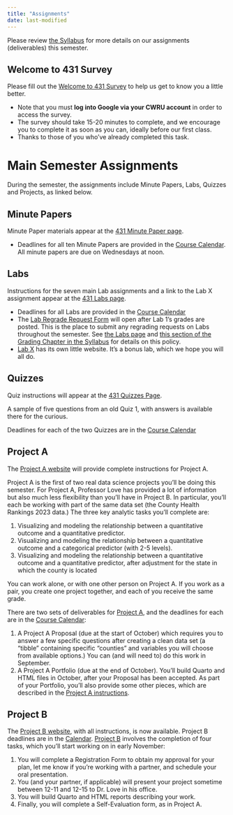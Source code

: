 ```yaml
---
title: "Assignments"
date: last-modified
---
```


Please review [the Syllabus](https://thomaselove.github.io/431-syllabus-2023/) for more details on our assignments (deliverables) this semester.

## Welcome to 431 Survey

Please fill out the [Welcome to 431 Survey](https://bit.ly/431-2023-welcome-survey) to help us get to know you a little better.

-   Note that you must **log into Google via your CWRU account** in order to access the survey.
-   The survey should take 15-20 minutes to complete, and we encourage you to complete it as soon as you can, ideally before our first class.
-   Thanks to those of you who've already completed this task.

# Main Semester Assignments

During the semester, the assignments include Minute Papers, Labs, Quizzes and Projects, as linked below.

## Minute Papers

Minute Paper materials appear at the [431 Minute Paper page](https://github.com/THOMASELOVE/431-minute-2023).

-   Deadlines for all ten Minute Papers are provided in the [Course Calendar](calendar.qmd). All minute papers are due on Wednesdays at noon.

## Labs

Instructions for the seven main Lab assignments and a link to the Lab X assignment appear at the [431 Labs page](https://github.com/THOMASELOVE/431-labs-2023).

-   Deadlines for all Labs are provided in the [Course Calendar](calendar.qmd)
-   The [Lab Regrade Request Form](https://bit.ly/431-lab-regrade-form-2023) will open after Lab 1's grades are posted. This is the place to submit any regrading requests on Labs throughout the semester. See [the Labs page](https://github.com/THOMASELOVE/431-labs-2023#lab-regrade-requests-will-be-reviewed-in-december) and [this section of the Grading Chapter in the Syllabus](https://thomaselove.github.io/431-syllabus-2023/11_grading.html#lab-appeal-policy---request-a-review-via-google-form) for details on this policy.
-   [Lab X](https://thomaselove.github.io/431-labX/) has its own little website. It's a bonus lab, which we hope you will all do.

## Quizzes

Quiz instructions will appear at the [431 Quizzes Page](https://github.com/THOMASELOVE/431-quizzes-2023).

A sample of five questions from an old Quiz 1, with answers is available there for the curious.

Deadlines for each of the two Quizzes are in the [Course Calendar](calendar.qmd)

## Project A

The [Project A website](https://thomaselove.github.io/431-projectA-2023/) will provide complete instructions for Project A.

Project A is the first of two real data science projects you'll be doing this semester. For Project A, Professor Love has provided a lot of information but also much less flexibility than you'll have in Project B. In particular, you'll each be working with part of the same data set (the County Health Rankings 2023 data.) The three key analytic tasks you'll complete are:

1.  Visualizing and modeling the relationship between a quantitative outcome and a quantitative predictor.
2.  Visualizing and modeling the relationship between a quantitative outcome and a categorical predictor (with 2-5 levels).
3.  Visualizing and modeling the relationship between a quantitative outcome and a quantitative predictor, after adjustment for the state in which the county is located

You can work alone, or with one other person on Project A. If you work as a pair, you create one project together, and each of you receive the same grade.

There are two sets of deliverables for [Project A](https://thomaselove.github.io/431-projectA-2023/), and the deadlines for each are in the [Course Calendar](calendar.qmd):

1.  A Project A Proposal (due at the start of October) which requires you to answer a few specific questions after creating a clean data set (a "tibble" containing specific "counties" and variables you will choose from available options.) You can (and will need to) do this work in September.
2.  A Project A Portfolio (due at the end of October). You'll build Quarto and HTML files in October, after your Proposal has been accepted. As part of your Portfolio, you'll also provide some other pieces, which are described in the [Project A instructions](https://thomaselove.github.io/431-projectA-2023/).

## Project B

The [Project B website](https://thomaselove.github.io/431-projectB-2023/), with all instructions, is now available. Project B deadlines are in the [Calendar](calendar.qmd). [Project B](https://thomaselove.github.io/431-projectB-2023/) involves the completion of four tasks, which you'll start working on in early November:

1.  You will complete a Registration Form to obtain my approval for your plan, let me know if you're working with a partner, and schedule your oral presentation.
2.  You (and your partner, if applicable) will present your project sometime between 12-11 and 12-15 to Dr. Love in his office.
3.  You will build Quarto and HTML reports describing your work.
4.  Finally, you will complete a Self-Evaluation form, as in Project A.
